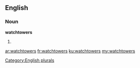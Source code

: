 ==English==

===Noun===
'''watchtowers'''

# {{plural of|watchtower}}

[[Category:English plurals]]

[[ar:watchtowers]]
[[fr:watchtowers]]
[[ku:watchtowers]]
[[my:watchtowers]]